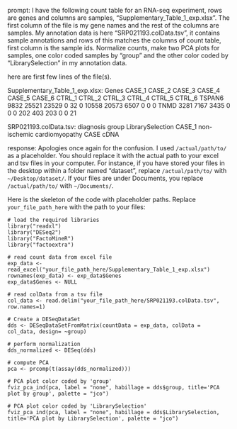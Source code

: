 prompt:
I have the following count table for an RNA-seq experiment, rows are genes and columns are samples, "Supplementary_Table_1_exp.xlsx". The first column of the file is my gene names and the rest of the columns are samples. My annotation data is here  "SRP021193.colData.tsv", it contains sample annotations and rows of this matches the columns of count table, first column is the sample ids. Normalize counts, make two PCA plots for samples, one color coded samples by "group" and the other color coded by "LibrarySelection" in my annotation data.

here are first few lines of the file(s).

Supplementary_Table_1_exp.xlsx:
Genes	CASE_1	CASE_2	CASE_3	CASE_4	CASE_5	CASE_6	CTRL_1	CTRL_2	CTRL_3	CTRL_4	CTRL_5	CTRL_6
TSPAN6	9832	25521	23529	0	32	0	10558	20573	6507	0	0	 0
TNMD	3281	 7167	 3435	0	 0	0	  202	  403	 203	0	0	21


SRP021193.colData.tsv:
	diagnosis	group	LibrarySelection
CASE_1	non-ischemic cardiomyopathy	CASE	cDNA


response:
Apologies once again for the confusion. I used `/actual/path/to/` as a placeholder. You should replace it with the actual path to your excel and tsv files in your computer. For instance, if you have stored your files in the desktop within a folder named "dataset", replace `/actual/path/to/` with `~/Desktop/dataset/`. If your files are under Documents, you replace `/actual/path/to/` with `~/Documents/`.

Here is the skeleton of the code with placeholder paths. Replace `your_file_path_here` with the path to your files:

```
# load the required libraries
library("readxl")
library("DESeq2")
library("FactoMineR")
library("factoextra")

# read count data from excel file
exp_data <- read_excel("your_file_path_here/Supplementary_Table_1_exp.xlsx")
rownames(exp_data) <- exp_data$Genes
exp_data$Genes <- NULL

# read colData from a tsv file
col_data <- read.delim("your_file_path_here/SRP021193.colData.tsv", row.names=1)

# Create a DESeqDataSet
dds <- DESeqDataSetFromMatrix(countData = exp_data, colData = col_data, design= ~group)

# perform normalization
dds_normalized <- DESeq(dds)

# compute PCA
pca <- prcomp(t(assay(dds_normalized)))

# PCA plot color coded by 'group'
fviz_pca_ind(pca, label = "none", habillage = dds$group, title='PCA plot by group', palette = "jco")

# PCA plot color coded by 'LibrarySelection'
fviz_pca_ind(pca, label = "none", habillage = dds$LibrarySelection, title='PCA plot by LibrarySelection', palette = "jco")
```
